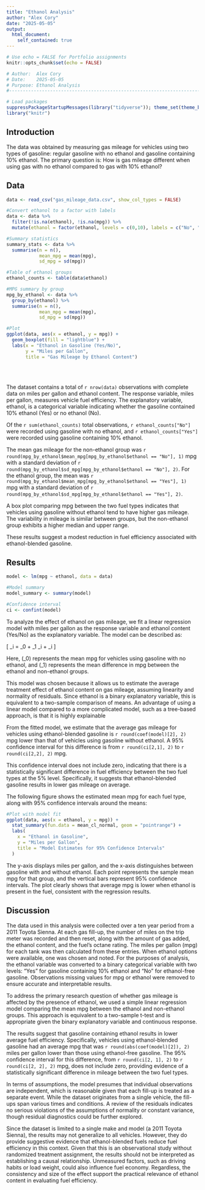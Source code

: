 ```yaml
---
title: "Ethanol Analysis"
author: "Alex Cory"
date: "2025-05-05"
output: 
  html_document:
    self_contained: true
---
```


```r
# Use echo = FALSE for Portfolio assignments
knitr::opts_chunk$set(echo = FALSE)
```

```r
# Author:  Alex Cory
# Date:    2025-05-05
# Purpose: Ethanol Analysis
#-------------------------------------------------------------------------------
```



```r
# Load packages
suppressPackageStartupMessages(library("tidyverse")); theme_set(theme_bw())
library("knitr")
```


## Introduction

The data was obtained by measuring gas mileage  for vehicles using two types of gasoline: regular gasoline with no ethanol and gasoline containing 10% ethanol. The primary question is: How is gas mileage different when using gas with no ethanol compared to gas with 10% ethanol?

## Data 


```r

data <- read_csv("gas_mileage_data.csv", show_col_types = FALSE)

#Convert ethanol to a factor with labels
data <- data %>%
  filter(!is.na(ethanol), !is.na(mpg)) %>%
  mutate(ethanol = factor(ethanol, levels = c(0,10), labels = c("No", "Yes")))

#Summary statistics
summary_stats <- data %>%
  summarise(n = n(),
            mean_mpg = mean(mpg),
            sd_mpg = sd(mpg))

#Table of ethanol groups
ethanol_counts <- table(data$ethanol)

#MPG summary by group
mpg_by_ethanol <- data %>%
  group_by(ethanol) %>%
  summarise(n = n(),
            mean_mpg = mean(mpg),
            sd_mpg = sd(mpg))

#Plot
ggplot(data, aes(x = ethanol, y = mpg)) +
  geom_boxplot(fill = "lightblue") +
  labs(x = "Ethanol in Gasoline (Yes/No)",
       y = "Miles per Gallon",
       title = "Gas Mileage by Ethanol Content")
```

<br>
<br>

The dataset contains a total of `r nrow(data)` observations with complete data on miles per gallon and ethanol content. The response variable, miles per gallon, measures vehicle fuel efficiency. The explanatory variable, ethanol, is a categorical variable indicating whether the gasoline contained 10% ethanol (Yes) or no ethanol (No).

Of the `r sum(ethanol_counts)` total observations, `r ethanol_counts["No"]` were recorded using gasoline with no ethanol, and `r ethanol_counts["Yes"]` were recorded using gasoline containing 10% ethanol.

The mean gas mileage for the non-ethanol group was `r round(mpg_by_ethanol$mean_mpg[mpg_by_ethanol$ethanol == "No"], 1)` mpg with a standard deviation of `r round(mpg_by_ethanol$sd_mpg[mpg_by_ethanol$ethanol == "No"], 2)`. For the ethanol group, the mean was `r round(mpg_by_ethanol$mean_mpg[mpg_by_ethanol$ethanol == "Yes"], 1)` mpg with a standard deviation of `r round(mpg_by_ethanol$sd_mpg[mpg_by_ethanol$ethanol == "Yes"], 2)`.

A box plot comparing mpg between the two fuel types indicates that vehicles using gasoline without ethanol tend to have higher gas mileage. The variability in mileage is similar between groups, but the non-ethanol group exhibits a higher median and upper range.


These results suggest a modest reduction in fuel efficiency associated with ethanol-blended gasoline.



## Results

```r
model <- lm(mpg ~ ethanol, data = data)

#Model summary
model_summary <- summary(model)

#Confidence interval
ci <- confint(model)
```

To analyze the effect of ethanol on gas mileage, we fit a linear regression model with miles per gallon as the response variable and ethanol content (Yes/No) as the explanatory variable. The model can be described as:

\[
\text{mpg}_i = \beta_0 + \beta_1 \cdot \text{ethanol}_i + \varepsilon_i
\]

Here, \(\beta_0\) represents the mean mpg for vehicles using gasoline with no ethanol, and \(\beta_1\) represents the mean difference in mpg between the ethanol and non-ethanol groups.

This model was chosen because it allows us to estimate the average treatment effect of ethanol content on gas mileage, assuming linearity and normality of residuals. Since ethanol is a binary explanatory variable, this is equivalent to a two-sample comparison of means. An advantage of using a linear model compared to a more complicated model, such as a tree-based approach, is that it is highly explainable

From the fitted model, we estimate that the average gas mileage for vehicles using ethanol-blended gasoline is `r round(coef(model)[2], 2)` mpg lower than that of vehicles using gasoline without ethanol. A 95% confidence interval for this difference is from `r round(ci[2,1], 2)` to `r round(ci[2,2], 2)` mpg.

This confidence interval does not include zero, indicating that there is a statistically significant difference in fuel efficiency between the two fuel types at the 5% level. Specifically, it suggests that ethanol-blended gasoline results in lower gas mileage on average.

The following figure shows the estimated mean mpg for each fuel type, along with 95% confidence intervals around the means:

```r
#Plot with model fit
ggplot(data, aes(x = ethanol, y = mpg)) +
  stat_summary(fun.data = mean_cl_normal, geom = "pointrange") +
  labs(
    x = "Ethanol in Gasoline",
    y = "Miles per Gallon",
    title = "Model Estimates for 95% Confidence Intervals"
  )
```

The y-axis displays miles per gallon, and the x-axis distinguishes between gasoline with and without ethanol. Each point represents the sample mean mpg for that group, and the vertical bars represent 95% confidence intervals. The plot clearly shows that average mpg is lower when ethanol is present in the fuel, consistent with the regression results.


## Discussion

The data used in this analysis were collected over a ten year period from a 2011 Toyota Sienna. At each gas fill-up, the number of miles on the trip meter was recorded and then reset, along with the amount of gas added, the ethanol content, and the fuel's octane rating. The miles per gallon (mpg) for each tank was then calculated from these entries. When ethanol options were available, one was chosen and noted. For the purposes of analysis, the ethanol variable was converted to a binary categorical variable with two levels: "Yes" for gasoline containing 10% ethanol and "No" for ethanol-free gasoline. Observations missing values for mpg or ethanol were removed to ensure accurate and interpretable results.

To address the primary research question of whether gas mileage is affected by the presence of ethanol, we used a simple linear regression model comparing the mean mpg between the ethanol and non-ethanol groups. This approach is equivalent to a two-sample t-test and is appropriate given the binary explanatory variable and continuous response.

The results suggest that gasoline containing ethanol results in lower average fuel efficiency. Specifically, vehicles using ethanol-blended gasoline had an average mpg that was `r round(abs(coef(model)[2]), 2)` miles per gallon lower than those using ethanol-free gasoline. The 95% confidence interval for this difference, from `r round(ci[2, 1], 2)` to `r round(ci[2, 2], 2)` mpg, does not include zero, providing evidence of a statistically significant difference in mileage between the two fuel types.

In terms of assumptions, the model presumes that individual observations are independent, which is reasonable given that each fill-up is treated as a separate event. While the dataset originates from a single vehicle, the fill-ups span various times and conditions. A review of the residuals indicates no serious violations of the assumptions of normality or constant variance, though residual diagnostics could be further explored.

Since the dataset is limited to a single make and model (a 2011 Toyota Sienna), the results may not generalize to all vehicles. However, they do provide suggestive evidence that ethanol-blended fuels reduce fuel efficiency in this context. Given that this is an observational study without randomized treatment assignment, the results should not be interpreted as establishing a causal relationship. Unmeasured factors, such as driving habits or load weight, could also influence fuel economy. Regardless, the consistency and size of the effect support the practical relevance of ethanol content in evaluating fuel efficiency.
